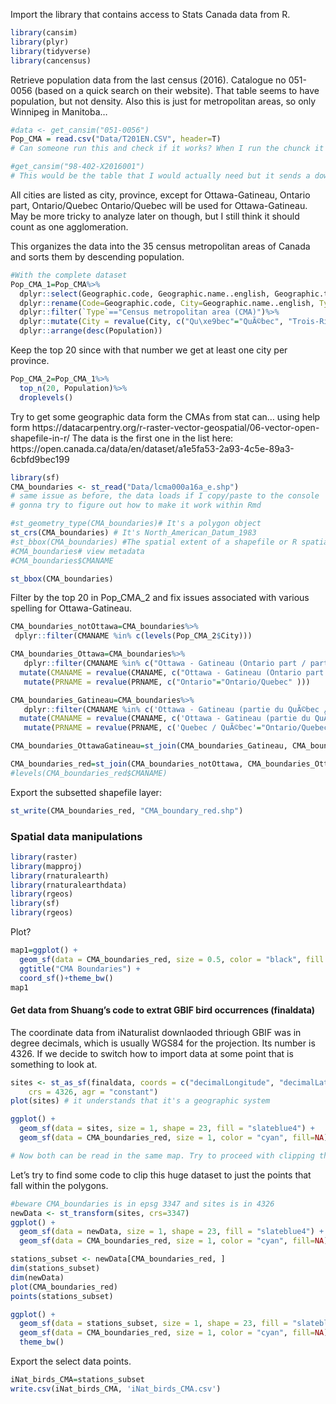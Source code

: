 Import the library that contains access to Stats Canada data from R. 
```r
library(cansim)
library(plyr)
library(tidyverse)
library(cancensus)
```

Retrieve population data from the last census (2016). Catalogue no 051-0056 (based on a quick search on their website). That table seems to have population, but not density. 
Also this is just for metropolitan areas, so only Winnipeg in Manitoba...
```r
#data <- get_cansim("051-0056") 
Pop_CMA = read.csv("Data/T201EN.CSV", header=T)
# Can someone run this and check if it works? When I run the chunck it fails but if I copy-paste it to the console it works and I'm very confused??? Might be the .Rmd that makes it like that apparently

#get_cansim("98-402-X2016001")
# This would be the table that I would actually need but it sends a download error. So I manuallay downloaded the data here: https://www12.statcan.gc.ca/census-recensement/2016/dp-pd/hlt-fst/pd-pl/Table.cfm?Lang=Eng&T=205&S=3&RPP=100
```
All cities are listed as city, province, except for 
Ottawa-Gatineau, Ontario part, Ontario/Quebec
Ontario/Quebec will be used for Ottawa-Gatineau. May be more tricky to analyze later on though, but I still think it should count as one agglomeration. 

This organizes the data into the 35 census metropolitan areas of Canada and sorts them by descending population. 
```r
#With the complete dataset
Pop_CMA_1=Pop_CMA%>%
  dplyr::select(Geographic.code, Geographic.name..english, Geographic.type..english, Province...territory..english, Population..2016, Land.area.in.square.kilometres..2016, Population.density.per.square.kilometre..2016, National.population.rank..2016, Provincial.territorial.population.rank..2016)%>% #Slect only useful columns
  dplyr::rename(Code=Geographic.code, City=Geographic.name..english, Type=Geographic.type..english, Province=Province...territory..english, Population=Population..2016, Area=Land.area.in.square.kilometres..2016, Density=Population.density.per.square.kilometre..2016, CanRank=National.population.rank..2016, ProvRank=Provincial.territorial.population.rank..2016)%>% #Change the column names for something more manageable
  dplyr::filter(`Type`=="Census metropolitan area (CMA)")%>%
  dplyr::mutate(City = revalue(City, c("Qu\xe9bec"="QuÃ©bec", "Trois-Rivi\xe8res"="Trois-RiviÃ¨res", "Montr\xe9al"="MontrÃ©al" )))%>%#Correct issues with French accents in city names (Ã© and Ã¨ are \xe9 or \xe8)
  dplyr::arrange(desc(Population))
```

Keep the top 20 since with that number we get at least one city per province. 
```r
Pop_CMA_2=Pop_CMA_1%>%
  top_n(20, Population)%>%
  droplevels()
```


Try to get some geographic data form the CMAs from stat can... using help form https://datacarpentry.org/r-raster-vector-geospatial/06-vector-open-shapefile-in-r/
The data is the first one in the list here: https://open.canada.ca/data/en/dataset/a1e5fa53-2a93-4c5e-89a3-6cbfd9bec199
```r
library(sf)
CMA_boundaries <- st_read("Data/lcma000a16a_e.shp")
# same issue as before, the data loads if I copy/paste to the console
# gonna try to figure out how to make it work within Rmd

#st_geometry_type(CMA_boundaries)# It's a polygon object
st_crs(CMA_boundaries) # It's North_American_Datum_1983
#st_bbox(CMA_boundaries) #The spatial extent of a shapefile or R spatial object represents the geographic âedgeâ or location that is the furthest north, south east and west. Thus is represents the overall geographic coverage of the spatial object. 
#CMA_boundaries# view metadata
#CMA_boundaries$CMANAME

```
```r
st_bbox(CMA_boundaries) 
```
Filter by the top 20 in Pop_CMA_2 and fix issues associated with various spelling for Ottawa-Gatineau. 
```r
CMA_boundaries_notOttawa=CMA_boundaries%>%
 dplyr::filter(CMANAME %in% c(levels(Pop_CMA_2$City)))

CMA_boundaries_Ottawa=CMA_boundaries%>%
   dplyr::filter(CMANAME %in% c("Ottawa - Gatineau (Ontario part / partie de l'Ontario)"))%>%
  mutate(CMANAME = revalue(CMANAME, c("Ottawa - Gatineau (Ontario part / partie de l'Ontario)"="Ottawa - Gatineau" )))%>%
   mutate(PRNAME = revalue(PRNAME, c("Ontario"="Ontario/Quebec" )))

CMA_boundaries_Gatineau=CMA_boundaries%>%
   dplyr::filter(CMANAME %in% c('Ottawa - Gatineau (partie du QuÃ©bec / Quebec part)'))%>%
  mutate(CMANAME = revalue(CMANAME, c('Ottawa - Gatineau (partie du QuÃ©bec / Quebec part)'="Ottawa - Gatineau")))%>%
   mutate(PRNAME = revalue(PRNAME, c('Quebec / QuÃ©bec'="Ontario/Quebec")))

CMA_boundaries_OttawaGatineau=st_join(CMA_boundaries_Gatineau, CMA_boundaries_Ottawa)

CMA_boundaries_red=st_join(CMA_boundaries_notOttawa, CMA_boundaries_OttawaGatineau)
#levels(CMA_boundaries_red$CMANAME)

```
Export the subsetted shapefile layer:
```r
st_write(CMA_boundaries_red, "CMA_boundary_red.shp")
```

### Spatial data manipulations

```r
library(raster)
library(mapproj)
library(rnaturalearth)
library(rnaturalearthdata)
library(rgeos)
library(sf)
library(rgeos)
```
Plot?
```r
map1=ggplot() + 
  geom_sf(data = CMA_boundaries_red, size = 0.5, color = "black", fill = "cyan1")+ 
  ggtitle("CMA Boundaries") + 
  coord_sf()+theme_bw()
map1
```


#### Get data from Shuang's code to extrat GBIF bird occurrences (finaldata)

The coordinate data from iNaturalist downlaoded thriough GBIF was in degree decimals, which is usually WGS84 for the projection. Its number is 4326. If we decide to switch how to import data at some point that is something to look at. 
```r
sites <- st_as_sf(finaldata, coords = c("decimalLongitude", "decimalLatitude"), 
    crs = 4326, agr = "constant") 
plot(sites) # it understands that it's a geographic system

ggplot() +
  geom_sf(data = sites, size = 1, shape = 23, fill = "slateblue4") +   
  geom_sf(data = CMA_boundaries_red, size = 1, color = "cyan", fill=NA)

# Now both can be read in the same map. Try to proceed with clipping the data.   
```

Let's try to find some code to clip this huge dataset to just the points that fall within the polygons. 
```r
#beware CMA_boundaries is in epsg 3347 and sites is in 4326
newData <- st_transform(sites, crs=3347)
ggplot() +
  geom_sf(data = newData, size = 1, shape = 23, fill = "slateblue4") +   
  geom_sf(data = CMA_boundaries_red, size = 1, color = "cyan", fill=NA)

stations_subset <- newData[CMA_boundaries_red, ]
dim(stations_subset)
dim(newData)
plot(CMA_boundaries_red)
points(stations_subset)

ggplot() +
  geom_sf(data = stations_subset, size = 1, shape = 23, fill = "slateblue4") +   
  geom_sf(data = CMA_boundaries_red, size = 1, color = "cyan", fill=NA)+
  theme_bw()
 ```

Export the select data points. 
```r
iNat_birds_CMA=stations_subset
write.csv(iNat_birds_CMA, 'iNat_birds_CMA.csv')
```
